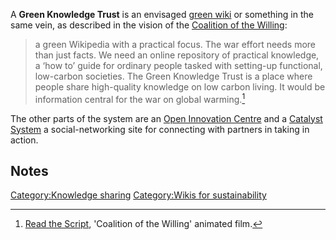 A '''Green Knowledge Trust''' is an envisaged [[green wiki]] or something in the same vein, as described in the vision of the [[Coalition of the Willing]]:

<blockquote>a green Wikipedia with a practical focus. The war effort needs more than just facts. We need an online repository of practical knowledge, a ‘how to’ guide for ordinary people tasked with setting-up functional, low-carbon societies. The Green Knowledge Trust is a place where people share high-quality knowledge on low carbon living. It would be information central for the war on global warming.<ref>[http://coalitionofthewilling.org.uk/read-the-script/ Read the Script], 'Coalition of the Willing' animated film.</ref></blockquote>

The other parts of the system are an [[Open Innovation Centre]] and a [[Catalyst System]] a social-networking site for connecting with partners in taking in action.

== Notes ==
<small><references/></small>

{{stub}}

[[Category:Knowledge sharing]]
[[Category:Wikis for sustainability]]